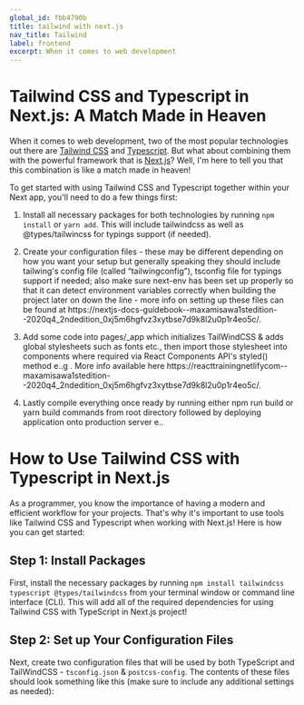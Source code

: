 ```yaml
---
global_id: fbb4790b
title: tailwind with next.js
nav_title: Tailwind
label: frontend
excerpt: When it comes to web development
---
```


# Tailwind CSS and Typescript in Next.js: A Match Made in Heaven
When it comes to web development, two of the most popular technologies out there are [Tailwind CSS](https://tailwindcss.com/) and [Typescript](https://www.typescriptlang.org/). But what about combining them with the powerful framework that is [Next.js](https://nextjs.org/)? Well, I'm here to tell you that this combination is like a match made in heaven!

To get started with using Tailwind CSS and Typescript together within your Next app, you'll need to do a few things first:

 1) Install all necessary packages for both technologies by running `npm install` or `yarn add`. This will include tailwindcss as well as @types/tailwincss for typings support (if needed).

 2) Create your configuration files - these may be different depending on how you want your setup but generally speaking they should include tailwing's config file (called “tailwingconfig”), tsconfig file for typings support if needed; also make sure next-env has been set up properly so that it can detect environment variables correctly when building the project later on down the line - more info on setting up these files can be found at https://nextjs-docs-guidebook--maxamisawa1stedition--2020q4_2ndedition_0xj5m6hgfvz3xytbse7d9k8l2u0p1r4eo5c/.

 3) Add some code into pages/_app which initializes TailWindCSS & adds global stylesheets such as fonts etc., then import those stylesheet into components where required via React Components API's styled() method e..g . More info available here https://reacttrainingnetlifycom--maxamisawa1stedition--2020q4_2ndedition_0xj5m6hgfvz3xytbse7d9k8l2u0p1r4eo5c/.

 4) Lastly compile everything once ready by running either
npm run build or yarn build commands from root directory followed by deploying application onto production server e..

# How to Use Tailwind CSS with Typescript in Next.js
As a programmer, you know the importance of having a modern and efficient workflow for your projects.
That's why it's important to use tools like Tailwind CSS and Typescript when working with Next.js! Here is how you can get started:
## Step 1: Install Packages
First, install the necessary packages by running `npm install tailwindcss typescript @types/tailwindcss` from your terminal window or command line interface (CLI).
This will add all of the required dependencies for using Tailwind CSS with TypeScript in Next.js project!

## Step 2: Set up Your Configuration Files  		   	   	     	                                   
Next, create two configuration files that will be used by both TypeScript and TailWindCSS - `tsconfig.json` & `postcss-config`.
The contents of these files should look something like this (make sure to include any additional settings as needed):
